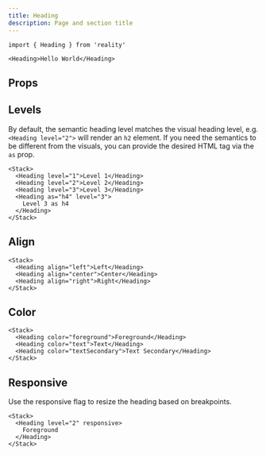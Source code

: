 ```yaml
---
title: Heading
description: Page and section title
---
```


```tsx
import { Heading } from 'reality'
```

```tsx expand=true live=true
<Heading>Hello World</Heading>
```

## Props

<PropsTable sourceLink={sourceLink} types={types} />

## Levels

By default, the semantic heading level matches the visual heading level, e.g. `<Heading level="2">` will render an `h2` element. If you need the semantics to be different from the visuals, you can provide the desired HTML tag via the `as` prop.

```tsx live=true
<Stack>
  <Heading level="1">Level 1</Heading>
  <Heading level="2">Level 2</Heading>
  <Heading level="3">Level 3</Heading>
  <Heading as="h4" level="3">
    Level 3 as h4
  </Heading>
</Stack>
```

## Align

```tsx live=true
<Stack>
  <Heading align="left">Left</Heading>
  <Heading align="center">Center</Heading>
  <Heading align="right">Right</Heading>
</Stack>
```

## Color

```tsx live=true
<Stack>
  <Heading color="foreground">Foreground</Heading>
  <Heading color="text">Text</Heading>
  <Heading color="textSecondary">Text Secondary</Heading>
</Stack>
```

## Responsive

Use the responsive flag to resize the heading based on breakpoints.

```tsx live=true
<Stack>
  <Heading level="2" responsive>
    Foreground
  </Heading>
</Stack>
```
